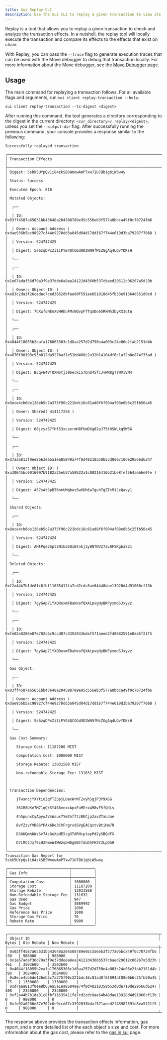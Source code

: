 ```yaml
---
title: Sui Replay CLI
description: Use the Sui CLI to replay a given transaction to view its effects.
---
```


Replay is a tool that allows you to replay a given transaction to check and analyze the transaction effects. In a nutshell, the replay tool will locally execute the transaction and compare its effects to the effects that exist on chain. 

With Replay, you can pass the `--trace` flag to generate execution traces that can be used with the Move debugger to debug that transaction locally. For more information about the Move debugger, see the [Move Debugger](../ide/debugger.mdx) page.

## Usage 
The main command for replaying a transaction follows. For all available flags and arguments, run `sui client replay-transaction --help`.

```
sui client replay-transaction --tx-digest <digest>
```

After running this command, the tool generates a directory corresponding to the digest in the current directory: `<cur_directory>/.replay/<digest>`, unless you set the `--output-dir` flag.
After successfully running the previous command, your console provides a response similar to the following:
```
Successfully replayed transaction

╭───────────────────────────────────────────────────────────────────────────────────────────────────╮
│ Transaction Effects                                                                               │
├───────────────────────────────────────────────────────────────────────────────────────────────────┤
│ Digest: 5sbk5UYpQv1i84zkSBSWmowAmPTxw71U7Bb1gbiW5w4y                                              │
│ Status: Success                                                                                   │
│ Executed Epoch: 816                                                                               │
│ Mutated Objects:                                                                                  │
│  ┌──                                                                                              │
│  │ ID: 0x03ff4587a65631bb43648a204588789e95c556eb3f577a0bbca49f0c70724fb6                         │
│  │ Owner: Account Address ( 0xdae936b5ac98927cf44e9270dd3a045d04d17dd167f744e619d3ba79207f7068 )  │
│  │ Version: 524747425                                                                             │
│  │ Digest: 5a6zqDPxZi1iPYE4QCGGd9D2WN9fMzZGgAq4LQvYDKsH                                           │
│  └──                                                                                              │
│  ┌──                                                                                              │
│  │ ID: 0x1e67adaf36d79a3f9e37dde8a8ea24122d4360b537cbaed29612c06267a5d23b                         │
│  │ Owner: Object ID: ( 0xe83c2da3f26cedac7ced3652dbfae0df591aeb51818d45fb33e91364d551d0cd )       │
│  │ Version: 524747425                                                                             │
│  │ Digest: 7CXwfqNEnXVHHDuFMxNQvpF7TqSDo65RkMh3byXX3qtW                                           │
│  └──                                                                                              │
│  ┌──                                                                                              │
│  │ ID: 0x4044f18055b2eafa176865303c1d8aa257d2d750e4a003c24e86e2fab2151d4b                         │
│  │ Owner: Object ID: ( 0xa676f00193c93b812da927baf1e51bd408c2a32b14104df6c1af2b0e874f33ad )       │
│  │ Version: 524747425                                                                             │
│  │ Digest: B5qvW4VTQXHotjJ9becki57bnD45fcJvWN8gTzWViVN4                                           │
│  └──                                                                                              │
│  ┌──                                                                                              │
│  │ ID: 0x8ece4cb6de126eb5c7a375f90c221bdc16c81ad8f6f894af08e0b6c25fb50a45                         │
│  │ Owner: Shared( 414117256 )                                                                     │
│  │ Version: 524747425                                                                             │
│  │ Digest: 68jzyz67fHfS3xczermH8FUmDXg82pJ75t8SWLkq5W3G                                           │
│  └──                                                                                              │
│  ┌──                                                                                              │
│  │ ID: 0xd7aaa813f0ee8b63ea5a1ea85849a74f8d48210358b53d0de710de29566d6247                         │
│  │ Owner: Object ID: ( 0xa30645bc6016097b9182a25eb57a50522a1c08216416b21be8fef564aeb6e0fe )       │
│  │ Version: 524747425                                                                             │
│  │ Digest: A57sAtSpBT6nmUMqbas5w6Kh6a7guhTgZTxM1JeQavy1                                           │
│  └──                                                                                              │
│ Shared Objects:                                                                                   │
│  ┌──                                                                                              │
│  │ ID: 0x8ece4cb6de126eb5c7a375f90c221bdc16c81ad8f6f894af08e0b6c25fb50a45                         │
│  │ Version: 524747424                                                                             │
│  │ Digest: AHtPqe2Spt5N1ba5QiBtnkj3yBNTNV27av8FSKgbaS21                                           │
│  └──                                                                                              │
│ Deleted Objects:                                                                                  │
│  ┌──                                                                                              │
│  │ ID: 0xf2a44b7b1de81c8fbf11635411fa7cd2cdc8ae64b48dae13928d4d91066cf13b                         │
│  │ Version: 524747425                                                                             │
│  │ Digest: 7gyGAp71YXQRoxmFBaHxofQXAipvgHyBKPyxmdSJxyvz                                           │
│  └──                                                                                              │
│  ┌──                                                                                              │
│  │ ID: 0xfe02a0286e87e702c6c9ccd87c3392033bdaf571aeed2f48982591e8ea5f21f5                         │
│  │ Version: 524747425                                                                             │
│  │ Digest: 7gyGAp71YXQRoxmFBaHxofQXAipvgHyBKPyxmdSJxyvz                                           │
│  └──                                                                                              │
│ Gas Object:                                                                                       │
│  ┌──                                                                                              │
│  │ ID: 0x03ff4587a65631bb43648a204588789e95c556eb3f577a0bbca49f0c70724fb6                         │
│  │ Owner: Account Address ( 0xdae936b5ac98927cf44e9270dd3a045d04d17dd167f744e619d3ba79207f7068 )  │
│  │ Version: 524747425                                                                             │
│  │ Digest: 5a6zqDPxZi1iPYE4QCGGd9D2WN9fMzZGgAq4LQvYDKsH                                           │
│  └──                                                                                              │
│ Gas Cost Summary:                                                                                 │
│    Storage Cost: 11187200 MIST                                                                    │
│    Computation Cost: 1000000 MIST                                                                 │
│    Storage Rebate: 13031568 MIST                                                                  │
│    Non-refundable Storage Fee: 131632 MIST                                                        │
│                                                                                                   │
│ Transaction Dependencies:                                                                         │
│    jTwsncjYXYtioZqfTZSpjLUaxWrNT2vyhSgjP3P9XGG                                                    │
│    36GM8UKe7M71qQkSY468vnxcApxFuMErx4M8vF5fQdLs                                                   │
│    4h5punxCyApywJVsWaux7Ym7mf7tzBECjp2avZTaLdue                                                   │
│    BvfZzvfVD8SYPAx6De3CVFrgrxdSVgEACqxtvBtiHm7R                                                   │
│    D3AKQmh6WsSv74cGeXpdE5cg3TdRHcptapPd2ySBQdFX                                                   │
│    D7LMC2Jzf9LH2FmeW4WW2qbHDgEBCfduDhFH3Y2LpQAH                                                   │
╰───────────────────────────────────────────────────────────────────────────────────────────────────╯
Transaction Gas Report for 5sbk5UYpQv1i84zkSBSWmowAmPTxw71U7Bb1gbiW5w4y

╭────────────────────────────┬──────────╮
│ Gas Info                   │          │
├────────────────────────────┼──────────┤
│ Computation Cost           │ 1000000  │
│ Storage Cost               │ 11187200 │
│ Storage Rebate             │ 13031568 │
│ Non-Refundable Storage Fee │ 131632   │
│ Gas Used                   │ 947      │
│ Gas Budget                 │ 3089992  │
│ Gas Price                  │ 1000     │
│ Reference Gas Price        │ 1000     │
│ Storage Gas Price          │ 76       │
│ Rebate Rate                │ 9900     │
╰────────────────────────────┴──────────╯

╭────────────────────────────────────────────────────────────────────┬───────┬────────────┬────────────╮
│ Object ID                                                          │ Bytes │ Old Rebate │ New Rebate │
├────────────────────────────────────────────────────────────────────┼───────┼────────────┼────────────┤
│ 0x03ff4587a65631bb43648a204588789e95c556eb3f577a0bbca49f0c70724fb6 │ 130   │ 988000     │ 988000     │
│ 0x1e67adaf36d79a3f9e37dde8a8ea24122d4360b537cbaed29612c06267a5d23b │ 461   │ 3503600    │ 3503600    │
│ 0x4044f18055b2eafa176865303c1d8aa257d2d750e4a003c24e86e2fab2151d4b │ 398   │ 3024800    │ 3024800    │
│ 0x8ece4cb6de126eb5c7a375f90c221bdc16c81ad8f6f894af08e0b6c25fb50a45 │ 175   │ 1330000    │ 1330000    │
│ 0xd7aaa813f0ee8b63ea5a1ea85849a74f8d48210358b53d0de710de29566d6247 │ 308   │ 2340800    │ 2340800    │
│ 0xf2a44b7b1de81c8fbf11635411fa7cd2cdc8ae64b48dae13928d4d91066cf13b │ 0     │ 988000     │ 0          │
│ 0xfe02a0286e87e702c6c9ccd87c3392033bdaf571aeed2f48982591e8ea5f21f5 │ 0     │ 988000     │ 0          │
╰────────────────────────────────────────────────────────────────────┴───────┴────────────┴────────────╯
````

The response above provides the transaction effects information, gas report, and a more detailed list of the each object's size and cost. For more information about
the gas cost, please refer to the [gas in sui](../../concepts/tokenomics/gas-in-sui.mdx) page.
